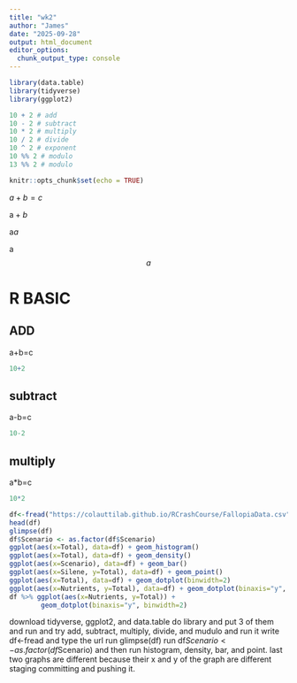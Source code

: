 ```yaml
---
title: "wk2"
author: "James"
date: "2025-09-28"
output: html_document
editor_options: 
  chunk_output_type: console
---
```

```r
library(data.table)
library(tidyverse)
library(ggplot2)

10 + 2 # add
10 - 2 # subtract
10 * 2 # multiply
10 / 2 # divide
10 ^ 2 # exponent
10 %% 2 # modulo
13 %% 2 # modulo
```


```r
knitr::opts_chunk$set(echo = TRUE)
```
$a+b= c$

$\text{a}+b$

a$a$

a$$a$$

# R BASIC

## ADD

a+b=c
```r
10+2
```
## subtract

a-b=c
```r
10-2
```

## multiply

a*b=c
```r
10*2
```

```r
df<-fread("https://colauttilab.github.io/RCrashCourse/FallopiaData.csv")
head(df)
glimpse(df)
df$Scenario <- as.factor(df$Scenario)
ggplot(aes(x=Total), data=df) + geom_histogram()
ggplot(aes(x=Total), data=df) + geom_density()
ggplot(aes(x=Scenario), data=df) + geom_bar()
ggplot(aes(x=Silene, y=Total), data=df) + geom_point()
ggplot(aes(x=Total), data=df) + geom_dotplot(binwidth=2)
ggplot(aes(x=Nutrients, y=Total), data=df) + geom_dotplot(binaxis="y", binwidth=2)
df %>% ggplot(aes(x=Nutrients, y=Total)) +
        geom_dotplot(binaxis="y", binwidth=2)
```

download tidyverse, ggplot2, and data.table
do library and put 3 of them and run
and try add, subtract, multiply, divide, and mudulo and run it
write df<-fread and type the url
run glimpse(df)
run df$Scenario <- as.factor(df$Scenario)
and then run histogram, density, bar, and point.
last two graphs are different because their x and y of the graph are different
staging committing and pushing it.



